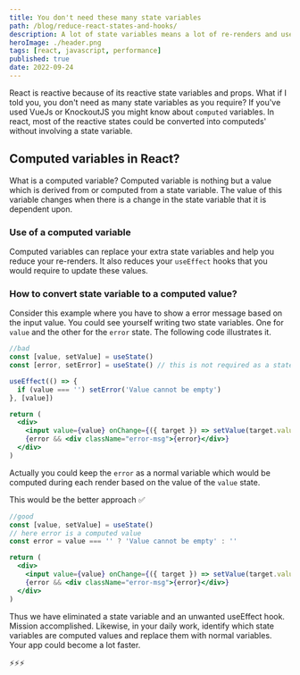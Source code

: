 ```yaml
---
title: You don't need these many state variables
path: /blog/reduce-react-states-and-hooks/
description: A lot of state variables means a lot of re-renders and useEffect Hooks. What if I told you there are computed variables in react and they could help you to reduce the number of state variables you use?
heroImage: ./header.png
tags: [react, javascript, performance]
published: true
date: 2022-09-24
---
```

React is reactive because of its reactive state variables and props. What if I told you, you don't need as many state variables as you require? If you've used VueJs or KnockoutJS you might know about `computed` variables. In react, most of the reactive states could be converted into computeds' without involving a state variable.
## Computed variables in React?
What is a computed variable? Computed variable is nothing but a value which is derived from or computed from a state variable. The value of this variable changes when there is a change in the state variable that it is dependent upon.

### Use of a computed variable
Computed variables can replace your extra state variables and help you reduce your re-renders. It also reduces your `useEffect` hooks that you would require to update these values.

### How to convert state variable to a computed value?
Consider this example where you have to show a error message based on the input value. You could see yourself writing two state variables. One for `value` and the other for the `error` state. The following code illustrates it.

```jsx
//bad
const [value, setValue] = useState()
const [error, setError] = useState() // this is not required as a state

useEffect(() => {
  if (value === '') setError('Value cannot be empty')
}, [value])

return (
  <div>
    <input value={value} onChange={({ target }) => setValue(target.value)} />
    {error && <div className="error-msg">{error}</div>}
  </div>
)

```
Actually you could keep the `error` as a normal variable which would be computed during each render based on the value of the `value` state.

This would be the better approach ✅
```jsx
//good
const [value, setValue] = useState()
// here error is a computed value
const error = value === '' ? 'Value cannot be empty' : ''

return (
  <div>
    <input value={value} onChange={({ target }) => setValue(target.value)} />
    {error && <div className="error-msg">{error}</div>}
  </div>
)

```
 Thus we have eliminated a state variable and an unwanted useEffect hook. Mission accomplished. Likewise, in your daily work, identify which state variables are computed values and replace them with normal variables. Your app could become a lot faster.
 
⚡️⚡️⚡️